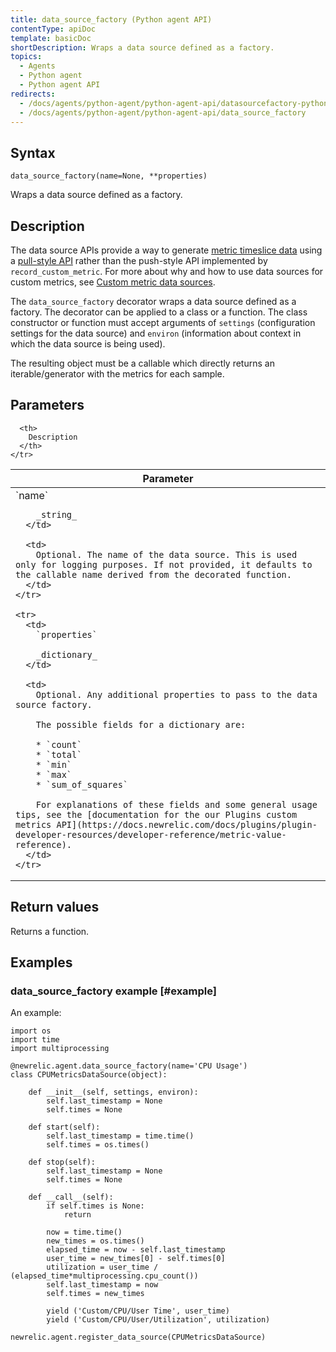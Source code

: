 ```yaml
---
title: data_source_factory (Python agent API)
contentType: apiDoc
template: basicDoc
shortDescription: Wraps a data source defined as a factory.
topics:
  - Agents
  - Python agent
  - Python agent API
redirects:
  - /docs/agents/python-agent/python-agent-api/datasourcefactory-python-agent-api
  - /docs/agents/python-agent/python-agent-api/data_source_factory
---
```


## Syntax

```
data_source_factory(name=None, **properties)
```

Wraps a data source defined as a factory.

## Description

The data source APIs provide a way to generate [metric timeslice data](/docs/data-analysis/metrics/analyze-your-metrics/data-collection-metric-timeslice-event-data#timeslice-data) using a [pull-style API](/docs/agents/python-agent/supported-features/python-custom-metrics#push-versus-pull-interfaces) rather than the push-style API implemented by `record_custom_metric`. For more about why and how to use data sources for custom metrics, see [Custom metric data sources](/docs/agents/python-agent/supported-features/python-custom-metrics#custom-metric-data-sources).

The `data_source_factory` decorator wraps a data source defined as a factory. The decorator can be applied to a class or a function. The class constructor or function must accept arguments of `settings` (configuration settings for the data source) and `environ` (information about context in which the data source is being used).

The resulting object must be a callable which directly returns an iterable/generator with the metrics for each sample.

## Parameters

<Table>
  <thead>
    <tr>
      <th width="25%">
        Parameter
      </th>

      <th>
        Description
      </th>
    </tr>
  </thead>

  <tbody>
    <tr>
      <td>
        `name`

        _string_
      </td>

      <td>
        Optional. The name of the data source. This is used only for logging purposes. If not provided, it defaults to the callable name derived from the decorated function.
      </td>
    </tr>

    <tr>
      <td>
        `properties`

        _dictionary_
      </td>

      <td>
        Optional. Any additional properties to pass to the data source factory.

        The possible fields for a dictionary are:

        * `count`
        * `total`
        * `min`
        * `max`
        * `sum_of_squares`

        For explanations of these fields and some general usage tips, see the [documentation for the our Plugins custom metrics API](https://docs.newrelic.com/docs/plugins/plugin-developer-resources/developer-reference/metric-value-reference).
      </td>
    </tr>
  </tbody>
</Table>

## Return values

Returns a function.

## Examples

### data_source_factory example [#example]

An example:

```
import os
import time
import multiprocessing

@newrelic.agent.data_source_factory(name='CPU Usage')
class CPUMetricsDataSource(object):

    def __init__(self, settings, environ):
        self.last_timestamp = None
        self.times = None
 
    def start(self):
        self.last_timestamp = time.time()
        self.times = os.times()
 
    def stop(self):
        self.last_timestamp = None
        self.times = None

    def __call__(self):
        if self.times is None:
            return

        now = time.time()
        new_times = os.times()
        elapsed_time = now - self.last_timestamp
        user_time = new_times[0] - self.times[0]
        utilization = user_time / (elapsed_time*multiprocessing.cpu_count())
        self.last_timestamp = now
        self.times = new_times

        yield ('Custom/CPU/User Time', user_time)
        yield ('Custom/CPU/User/Utilization', utilization)

newrelic.agent.register_data_source(CPUMetricsDataSource)
```
